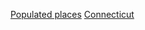 {{Commons category|Populated places in Connecticut}}
{{GeoGroup|level=2}}
{{United States state settlements}}

[[Category:康涅狄格州地理|Populated places]]
[[Category:美國各州聚居地|Connecticut]]